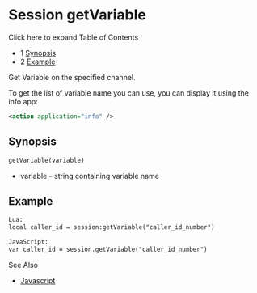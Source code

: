 
# Session getVariable 

 

Click here to expand Table of Contents

* 1 [Synopsis](#synopsis)
* 2 [Example](#example)

Get Variable on the specified channel.

To get the list of variable name you can use, you can display it using the info app:

```xml
<action application="info" />
```

## Synopsis

```xml
getVariable(variable)
```

* variable - string containing variable name

## Example

```xml
Lua:
local caller_id = session:getVariable("caller_id_number")
```

```xml
JavaScript:
var caller_id = session.getVariable("caller_id_number")
```

See Also

* [Javascript](https://wiki.freeswitch.org/wiki/Javascript)


